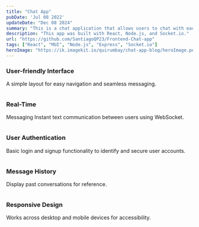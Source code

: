 ```yaml
---
title: "Chat App"
pubDate: 'Jul 08 2022'
updateDate: "Dec 08 2024"
summary: "This is a chat application that allows users to chat with each other in real-time."
description: "This app was built with React, Node.js, and Socket.io."
url: "https://github.com/SantiagoQP23/Frontend-Chat-app"
tags: ["React", "MUI", "Node.js", "Express", "Socket.io"]
heroImage: "https://ik.imagekit.io/quirumbay/chat-app-blog/heroImage.png?updatedAt=1734531291967"
---
```


### User-friendly Interface

A simple layout for easy navigation and seamless messaging.

<img
  width={1020}
  height={510}
  src="https://ik.imagekit.io/quirumbay/chat-app-blog/heroImage.png?updatedAt=1734531291967"
  alt=""
/>

### Real-Time

Messaging Instant text communication between users using WebSocket.

<img
  width={1020}
  height={510}
  src="https://ik.imagekit.io/quirumbay/chat-app-blog/image.png?updatedAt=1734531529368"
  alt=""
/>

### User Authentication

Basic login and signup functionality to identify and secure user accounts.

<img
  width={1020}
  height={510}
  src="https://ik.imagekit.io/quirumbay/chat-app-blog/Screenshot%202024-12-18%20092022.png?updatedAt=1734531651931"
  alt=""
/>

### Message History

Display past conversations for reference.

<img
  width={1020}
  height={510}
  src="https://ik.imagekit.io/quirumbay/chat-app-blog/image.png?updatedAt=1734531413674"
  alt=""
/>

### Responsive Design

Works across desktop and mobile devices for accessibility.

<img
  width={1020}
  height={510}
  src="https://ik.imagekit.io/quirumbay/chat-app-blog/Screenshot%202024-12-18%20092213.png?updatedAt=1734531752257"
  alt=""
/>

